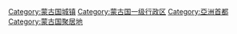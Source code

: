 {{Commonscat|Ulan Bator}}
{{DEFAULTSORT:Ulan Bator}}
[[Category:蒙古国城镇|Category:蒙古国城镇]]
[[Category:蒙古国一级行政区|Category:蒙古国一级行政区]]
[[Category:亞洲首都|Category:亞洲首都]]
[[Category:蒙古国聚居地|Category:蒙古国聚居地]]